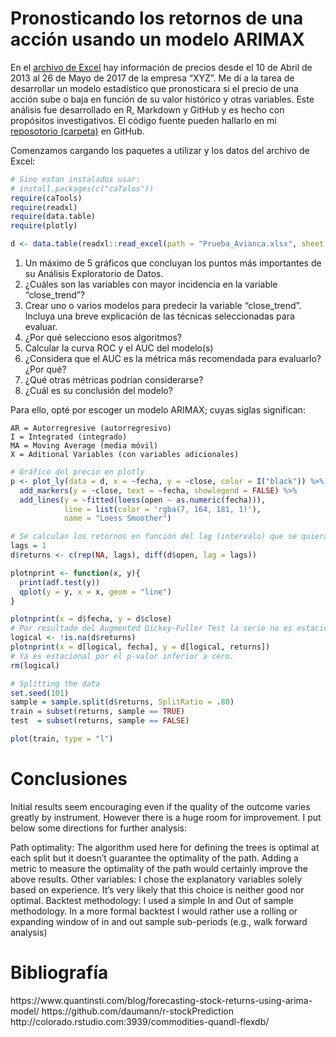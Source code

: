 # Pronosticando los retornos de una acción usando un modelo ARIMAX

En el [archivo de Excel](https://cecabrera.github.io/files/Prueba_Avianca.xlsx) hay información de precios desde el 10 de Abril de 2013 al 26 de Mayo de 2017 de la empresa "XYZ". Me dí a la tarea de desarrollar un modelo estadístico que pronosticara si el precio de una acción sube o baja en función de su valor histórico y otras variables. Este análisis fue desarrollado en R, Markdown y GitHub y es hecho con propósitos investigativos. El código fuente pueden hallarlo en mi [reposotorio (carpeta)](https://github.com/cecabrera/avianca) en GitHub. 

Comenzamos cargando los paquetes a utilizar y los datos del archivo de Excel:
```r
# Sino estan instalados usar:
# install.packages(c("caTolos"))
require(caTools)
require(readxl)
require(data.table)
require(plotly)

d <- data.table(readxl::read_excel(path = "Prueba_Avianca.xlsx", sheet = 1))

```

1. Un máximo de 5 gráficos que concluyan los puntos más importantes de su Análisis Exploratorio de Datos. 
2. ¿Cuáles son las variables con mayor incidencia en la variable “close_trend”?
3. Crear uno o varios modelos para predecir la variable “close_trend”. Incluya una breve explicación de las técnicas seleccionadas para evaluar. 
4. ¿Por qué selecciono esos algoritmos? 
5. Calcular la curva ROC y el AUC del modelo(s)
6. ¿Considera que el AUC es la métrica más recomendada para evaluarlo? ¿Por qué?
7. ¿Qué otras métricas podrían considerarse? 
8. ¿Cuál es su conclusión del modelo?

Para ello, opté por escoger un modelo ARIMAX; cuyas siglas significan:
``` 
AR = Autorregresive (autorregresivo)
I = Integrated (integrado)
MA = Moving Average (media móvil)
X = Aditional Variables (con variables adicionales)
```


``` r


# Gráfico del precio en plotly
p <- plot_ly(data = d, x = ~fecha, y = ~close, color = I("black")) %>%
  add_markers(y = ~close, text = ~fecha, showlegend = FALSE) %>%
  add_lines(y = ~fitted(loess(open ~ as.numeric(fecha))),
            line = list(color = 'rgba(7, 164, 181, 1)'),
            name = "Loess Smoother")

# Se calculan los retornos en función del lag (intervalo) que se quiera cortar. Es decir, 1 día antes, 2 días antes, etc.
lags = 1
d$returns <- c(rep(NA, lags), diff(d$open, lag = lags))

plotnprint <- function(x, y){
  print(adf.test(y))
  qplot(y = y, x = x, geom = "line")
}

plotnprint(x = d$fecha, y = d$close)
# Por resultado del Augmented Dickey-Fuller Test la serie no es estacional. A stationary time series means a time series without trend, one having a constant mean and variance over time, which makes it easy for predicting values. Tomado de: https://www.r-bloggers.com/forecasting-stock-returns-using-arima-model/
logical <- !is.na(d$returns)
plotnprint(x = d[logical, fecha], y = d[logical, returns])
# Ya es estacional por el p-valor inferior a cero.
rm(logical)

# Splitting the data
set.seed(101) 
sample = sample.split(d$returns, SplitRatio = .80)
train = subset(returns, sample == TRUE)
test  = subset(returns, sample == FALSE)

plot(train, type = "l")
```

# Conclusiones

Initial results seem encouraging even if the quality of the outcome varies greatly by instrument. However there is a huge room for improvement. I put below some directions for further analysis:

Path optimality: The algorithm used here for defining the trees is optimal at each split but it doesn’t guarantee the optimality of the path. Adding a metric to measure the optimality of the path would certainly improve the above results.
Other variables: I chose the explanatory variables solely based on experience. It’s very likely that this choice is neither good nor optimal.
Backtest methodology: I used a simple In and Out of sample methodology. In a more formal backtest I would rather use a rolling or expanding window of in and out sample sub-periods (e.g., walk forward analysis)

# Bibliografía

https://www.quantinsti.com/blog/forecasting-stock-returns-using-arima-model/
https://github.com/daumann/r-stockPrediction
http://colorado.rstudio.com:3939/commodities-quandl-flexdb/
